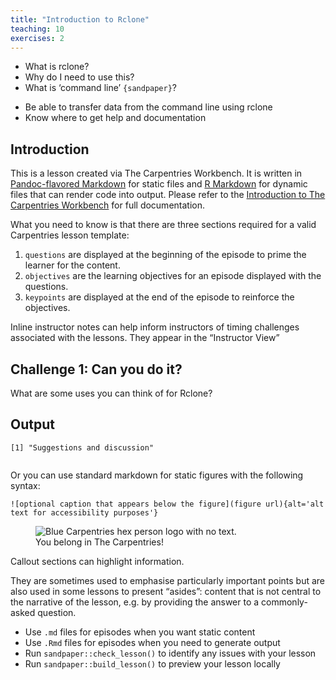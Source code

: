 ```yaml
---
title: "Introduction to Rclone"
teaching: 10
exercises: 2
---
```


:::::::::::::::::::::::::::::::::::::: questions 

- What is rclone?  
- Why do I need to use this?  
- What is 'command line' `{sandpaper}`?

::::::::::::::::::::::::::::::::::::::::::::::::


::::::::::::::::::::::::::::::::::::: objectives

- Be able to transfer data from the command line using rclone
- Know where to get help and documentation

::::::::::::::::::::::::::::::::::::::::::::::::

## Introduction

This is a lesson created via The Carpentries Workbench. It is written in
[Pandoc-flavored Markdown](https://pandoc.org/MANUAL.txt) for static files and
[R Markdown][r-markdown] for dynamic files that can render code into output. 
Please refer to the [Introduction to The Carpentries 
Workbench](https://carpentries.github.io/sandpaper-docs/) for full documentation.

What you need to know is that there are three sections required for a valid
Carpentries lesson template:

 1. `questions` are displayed at the beginning of the episode to prime the
    learner for the content.
 2. `objectives` are the learning objectives for an episode displayed with
    the questions.
 3. `keypoints` are displayed at the end of the episode to reinforce the
    objectives.

:::::::::::::::::::::::::::::::::::::::::::::::::::::::::::::::::::: instructor

Inline instructor notes can help inform instructors of timing challenges
associated with the lessons. They appear in the "Instructor View"

:::::::::::::::::::::::::::::::::::::::::::::::::::::::::::::::::::::::::::::::


::::::::::::::::::::::::::::::::::::: challenge

## Challenge 1: Can you do it?

What are some uses you can think of for Rclone?

## Output
 
```output
[1] "Suggestions and discussion"
```
```r

```
:::::::::::::::::::::::::::::::::::::::::::::::

Or you can use standard markdown for static figures with the following syntax:

`![optional caption that appears below the figure](figure url){alt='alt text for
accessibility purposes'}`

![You belong in The Carpentries!](https://raw.githubusercontent.com/carpentries/logo/master/Badge_Carpentries.svg){alt='Blue Carpentries hex person logo with no text.'}

::::::::::::::::::::::::::::::::::::: callout

Callout sections can highlight information.

They are sometimes used to emphasise particularly important points
but are also used in some lessons to present "asides": 
content that is not central to the narrative of the lesson,
e.g. by providing the answer to a commonly-asked question.

:::::::::::::::::::::::::::::::::::::::::::::


::::::::::::::::::::::::::::::::::::: keypoints 

- Use `.md` files for episodes when you want static content
- Use `.Rmd` files for episodes when you need to generate output
- Run `sandpaper::check_lesson()` to identify any issues with your lesson
- Run `sandpaper::build_lesson()` to preview your lesson locally

::::::::::::::::::::::::::::::::::::::::::::::::


[r-markdown]: https://rmarkdown.rstudio.com/
